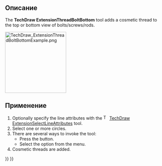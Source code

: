 <languages/>

<div class="mw-translate-fuzzy">
{{Docnav/ru
|[[TechDraw_ExtensionThreadHoleBottom/ru|Обозначить внутреннюю резьбу отверстия с сечением вдоль оси]]
|[[TechDraw_ExportPageSVG/ru|Экспорт листа в SVG]]
|[[TechDraw_Workbench/ru|Верстак "TechDraw"]]
|IconL=TechDraw_ExtensionThreadHoleBottom.svg
|IconR=TechDraw_ExportPageSVG.svg
|IconC=Workbench_TechDraw.svg
}}
</div>

<div class="mw-translate-fuzzy">
{{GuiCommand/ru
|Name/ru=Обозначить наружную резьбу стержня с сечением вдоль оси
|Name=TechDraw_ExtensionThreadBoltBottom
|MenuLocation=TechDraw → Extensions: centerlines and threading → Cosmetic thread bolt bottom view
|Workbenches=[[TechDraw_Workbench/ru|TechDraw]]
|Shortcut=
|Version=0.20
|SeeAlso=[[TechDraw_ExtensionThreadHoleBottom/ru|Обозначить внутреннюю резьбу отверстия с сечением вдоль оси]], [[TechDraw_ExtensionCircleCenterLines/ru|Добавить осевые линии к окружности]]
}}
</div>

<span id="Description"></span>
==Описание==

The '''TechDraw ExtensionThreadBoltBottom''' tool adds a cosmetic thread to the top or bottom view of bolts/screws/rods.

[[Image:TechDraw_ExtensionThreadBoltBottomExample.png|200px]]
{{Caption|On the right a rod with a cosmetic thread}}

<span id="Usage"></span>
==Применение==

# Optionally specify the line attributes with the [[Image:TechDraw_ExtensionSelectLineAttributes.svg|16px]] [[TechDraw_ExtensionSelectLineAttributes|TechDraw ExtensionSelectLineAttributes]] tool.
# Select one or more circles.
# There are several ways to invoke the tool:
#* Press the {{Button|[[Image:TechDraw_ExtensionThreadBoltBottom.svg|16px]] [[TechDraw_ExtensionThreadBoltBottom|Add Cosmetic Thread Bolt Bottom View]]}} button.
#* Select the {{MenuCommand|TechDraw → Extensions: Centerlines/Threading → [[Image:TechDraw_ExtensionThreadBoltBottom.svg|16px]] Add Cosmetic Thread Bolt Bottom View}} option from the menu.
# Cosmetic threads are added.


<div class="mw-translate-fuzzy">
{{Docnav/ru
|[[TechDraw_ExtensionThreadHoleBottom/ru|Обозначить внутреннюю резьбу отверстия с сечением вдоль оси]]
|[[TechDraw_ExportPageSVG/ru|Экспорт листа в SVG]]
|[[TechDraw_Workbench/ru|Верстак "TechDraw"]]
|IconL=TechDraw_ExtensionThreadHoleBottom.svg
|IconR=TechDraw_ExportPageSVG.svg
|IconC=Workbench_TechDraw.svg
}}
</div>

{{TechDraw_Tools_navi{{#translation:}}}}
{{Userdocnavi{{#translation:}}}}
